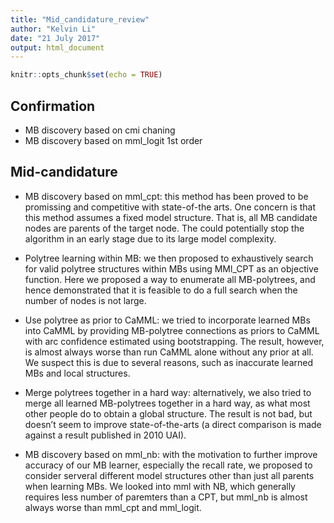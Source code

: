 ---
title: "Mid_candidature_review"
author: "Kelvin Li"
date: "21 July 2017"
output: html_document
---

```{r setup, include=FALSE}
knitr::opts_chunk$set(echo = TRUE)
```

## Confirmation
* MB discovery based on cmi chaning
* MB discovery based on mml_logit 1st order

## Mid-candidature
* MB discovery based on mml_cpt: this method has been proved to be promissing and competitive with state-of-the arts. One concern is that this method assumes a fixed model structure. That is, all MB candidate nodes are parents of the target node. The could potentially stop the algorithm in an early stage due to its large model complexity. 

* Polytree learning within MB: we then proposed to exhaustively search for valid polytree structures within MBs using MMl_CPT as an objective function. Here we proposed a way to enumerate all MB-polytrees, and hence demonstrated that it is feasible to do a full search when the number of nodes is not large. 

* Use polytree as prior to CaMML: we tried to incorporate learned MBs into CaMML by providing MB-polytree connections as priors to CaMML with arc confidence estimated using bootstrapping. The result, however, is almost always worse than run CaMML alone without any prior at all. We suspect this is due to several reasons, such as inaccurate learned MBs and local structures. 

* Merge polytrees together in a hard way: alternatively, we also tried to merge all learned MB-polytrees together in a hard way, as what most other people do to obtain a global structure. The result is not bad, but doesn't seem to improve state-of-the-arts (a direct comparison is made against a result published in 2010 UAI). 

* MB discovery based on mml_nb: with the motivation to further improve accuracy of our MB learner, especially the recall rate, we proposed to consider serveral different model structures other than just all parents when learning MBs. We looked into mml with NB, which generally requires less number of paremters than a CPT, but mml_nb is almost always worse than mml_cpt and mml_logit. 
